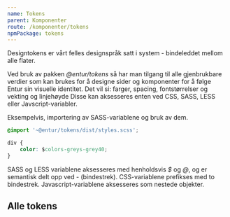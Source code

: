 ```yaml
---
name: Tokens
parent: Komponenter
route: /komponenter/tokens
npmPackage: tokens
---
```



<PageHeader>
  Designtokens er vårt felles designspråk satt i system - bindeleddet mellom
  alle flater.
</PageHeader>

Ved bruk av pakken _@entur/tokens_ så har man tilgang til alle gjenbrukbare verdier
som kan brukes for å designe sider og komponenter for å følge Entur sin visuelle identitet.
Det vil si: farger, spacing, fontstørrelser og vekting og linjehøyde
Disse kan aksesseres enten ved CSS, SASS, LESS eller Javscript-variabler.

Eksempelvis, importering av SASS-variablene og bruk av dem.

```CSS
@import '~@entur/tokens/dist/styles.scss';

div {
    color: $colors-greys-grey40;
}
```

SASS og LESS variablene aksesseres med henholdsvis _\$_ og _@_, og er semantisk delt opp ved _-_ (bindestrek).
CSS-variablene prefikses med to bindestrek.
Javascript-variablene aksesseres som nestede objekter.

## Alle tokens
